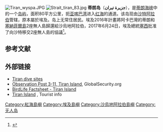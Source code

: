 {{coord|27|57|N|34|33|E|display=title}}
[[File:Tiran_wyspa.JPG|thumb]]
[[Image:Strait_tiran_83.jpg|right]]
'''蒂朗岛'''（'''جزيرة تيران'''），是[[蒂朗海峡|蒂朗海峡]]中的一个[[岛屿|岛屿]]，面积80平方公里，扼[[亚喀巴湾|亚喀巴湾]]进入[[红海|红海]]的通道。该岛现由[[沙特阿拉伯|沙特阿拉伯]]管辖，原本屬於埃及。岛上无常住居民。埃及2016年計畫將阿卡巴灣的蒂朗和[[塞納菲爾島|塞納菲爾島]]2座無人島歸還給沙烏地阿拉伯，2017年6月24日，埃及總統[[塞西|塞西]]批准了向沙特移交2座無人島的協議<ref name="reuters_idUSKBN19F0KE">{{cite news|title=Egypt's Sisi ratifies deal ceding Red Sea islands to Saudi Arabia|url=https://www.reuters.com/article/us-egypt-saudi-islands/egypts-sisi-ratifies-deal-ceding-red-sea-islands-to-saudi-arabia-idUSKBN19F0KE?il=0}}</ref>。

==参考文献==
{{reflist}}

==外部链接==
* [https://web.archive.org/web/20101106204854/http://www.red-sea-shadow.com/tiran.htm Tiran dive sites]
* [http://www.globalsecurity.org/military/facility/tiran-island.htm Observation Post 3-11, Tiran Island], GlobalSecurity.org
* [http://www.birdlife.org/datazone/sites/?action=SitHTMDetails.asp&sid=6202&m=0 BirdLife Factsheet - Tiran Island]
* [http://www.allsinai.info/sites/sites/tiran.htm Tiran Island] {{Wayback|url=http://www.allsinai.info/sites/sites/tiran.htm |date=20180814231255 }}, Tourist info

{{DEFAULTSORT:Tiran Islands}}{{SaudiArabia-geo-stub}}
[[Category:紅海島嶼|Category:紅海島嶼]]
[[Category:埃及島嶼|Category:埃及島嶼]]
[[Category:沙烏地阿拉伯島嶼|Category:沙烏地阿拉伯島嶼]]
[[Category:无人岛|Category:无人岛]]